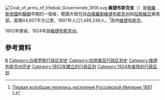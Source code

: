 [[File:Coat_of_arms_of_Vitebsk_Governorate_1856.svg|right]]
'''維捷布斯克省'''（{{lang|ru|Витебская губерния}}）是[[俄羅斯帝國|俄羅斯帝國]]和[[蘇聯|蘇聯]]早期的一個省，範圍大致包括[[白俄羅斯|白俄羅斯]][[維捷布斯克州|維捷布斯克州]]和[[拉脫維亞|拉脫維亞]]東南部。面積44,607平方公里，1897年人口1,489,246人。<ref>[http://demoscope.ru/weekly/ssp/rus_lan_33.php?reg=30 Первая всеобщая перепись населения Российской Империи 1897 г.]</ref>首府[[維捷布斯克|維捷布斯克]]。

1802年建省。1924年設[[維捷布斯克州|維捷布斯克州]]。
==參考資料==
<div class="references-small">
<references />
</div>
{{ImpRussia}}
[[Category:俄罗斯帝国直辖省|В]]
[[Category:白俄罗斯行政区划史|Category:白俄罗斯行政区划史]]
[[Category:拉脱维亚行政区划史|Category:拉脱维亚行政区划史]]
[[Category:维捷布斯克州历史|Category:维捷布斯克州历史]]
[[Category:1802年建立的行政区划|Category:1802年建立的行政区划]]
[[Category:1924年废除的行政区划|Category:1924年废除的行政区划]]